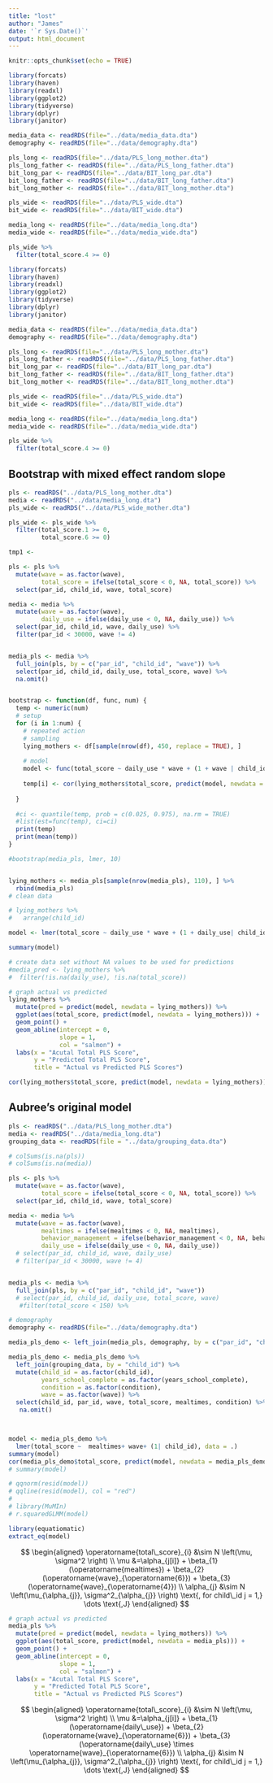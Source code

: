 ```yaml
---
title: "lost"
author: "James"
date: '`r Sys.Date()`'
output: html_document
---
```


```r
knitr::opts_chunk$set(echo = TRUE)
```

```r
library(forcats)
library(haven)
library(readxl)
library(ggplot2)
library(tidyverse)
library(dplyr)
library(janitor)
```

```r
media_data <- readRDS(file="../data/media_data.dta")
demography <- readRDS(file="../data/demography.dta")

pls_long <- readRDS(file="../data/PLS_long_mother.dta")
pls_long_father <- readRDS(file="../data/PLS_long_father.dta")
bit_long_par <- readRDS(file="../data/BIT_long_par.dta")
bit_long_father <- readRDS(file="../data/BIT_long_father.dta")
bit_long_mother <- readRDS(file="../data/BIT_long_mother.dta")

pls_wide <- readRDS(file="../data/PLS_wide.dta")
bit_wide <- readRDS(file="../data/BIT_wide.dta")

media_long <- readRDS(file="../data/media_long.dta")
media_wide <- readRDS(file="../data/media_wide.dta")

pls_wide %>% 
  filter(total_score.4 >= 0)
```

```r
library(forcats)
library(haven)
library(readxl)
library(ggplot2)
library(tidyverse)
library(dplyr)
library(janitor)
```

```r
media_data <- readRDS(file="../data/media_data.dta")
demography <- readRDS(file="../data/demography.dta")

pls_long <- readRDS(file="../data/PLS_long_mother.dta")
pls_long_father <- readRDS(file="../data/PLS_long_father.dta")
bit_long_par <- readRDS(file="../data/BIT_long_par.dta")
bit_long_father <- readRDS(file="../data/BIT_long_father.dta")
bit_long_mother <- readRDS(file="../data/BIT_long_mother.dta")

pls_wide <- readRDS(file="../data/PLS_wide.dta")
bit_wide <- readRDS(file="../data/BIT_wide.dta")

media_long <- readRDS(file="../data/media_long.dta")
media_wide <- readRDS(file="../data/media_wide.dta")

pls_wide %>% 
  filter(total_score.4 >= 0)
```

## Bootstrap with mixed effect random slope

```r
pls <- readRDS("../data/PLS_long_mother.dta")
media <- readRDS("../data/media_long.dta")
pls_wide <- readRDS("../data/PLS_wide_mother.dta")

pls_wide <- pls_wide %>% 
  filter(total_score.1 >= 0,
         total_score.6 >= 0)

tmp1 <- 

pls <- pls %>% 
  mutate(wave = as.factor(wave),
         total_score = ifelse(total_score < 0, NA, total_score)) %>% 
  select(par_id, child_id, wave, total_score)

media <- media %>% 
  mutate(wave = as.factor(wave),
         daily_use = ifelse(daily_use < 0, NA, daily_use)) %>% 
  select(par_id, child_id, wave, daily_use) %>%
  filter(par_id < 30000, wave != 4)


media_pls <- media %>%
  full_join(pls, by = c("par_id", "child_id", "wave")) %>%
  select(par_id, child_id, daily_use, total_score, wave) %>%
  na.omit()


bootstrap <- function(df, func, num) {
  temp <- numeric(num)
  # setup
  for (i in 1:num) {
    # repeated action
    # sampling
    lying_mothers <- df[sample(nrow(df), 450, replace = TRUE), ]
    
    # model
    model <- func(total_score ~ daily_use * wave + (1 + wave | child_id), data = lying_mothers, REML = FALSE)
    
    temp[i] <- cor(lying_mothers$total_score, predict(model, newdata = lying_mothers))
    
  }
  
  #ci <- quantile(temp, prob = c(0.025, 0.975), na.rm = TRUE)
  #list(est=func(temp), ci=ci)
  print(temp)
  print(mean(temp))
}

#bootstrap(media_pls, lmer, 10)


lying_mothers <- media_pls[sample(nrow(media_pls), 110), ] %>% 
  rbind(media_pls)
# clean data

# lying_mothers %>% 
#   arrange(child_id)

model <- lmer(total_score ~ daily_use * wave + (1 + daily_use| child_id), data = lying_mothers, REML = FALSE)

summary(model)

# create data set without NA values to be used for predictions
#media_pred <- lying_mothers %>%
#  filter(!is.na(daily_use), !is.na(total_score))

# graph actual vs predicted
lying_mothers %>%
  mutate(pred = predict(model, newdata = lying_mothers)) %>%
  ggplot(aes(total_score, predict(model, newdata = lying_mothers))) +
  geom_point() +
  geom_abline(intercept = 0,
              slope = 1,
              col = "salmon") +
  labs(x = "Acutal Total PLS Score",
       y = "Predicted Total PLS Score",
       title = "Actual vs Predicted PLS Scores")

cor(lying_mothers$total_score, predict(model, newdata = lying_mothers))

```

## Aubree's original model

```r
pls <- readRDS("../data/PLS_long_mother.dta")
media <- readRDS("../data/media_long.dta")
grouping_data <- readRDS(file = "../data/grouping_data.dta")

# colSums(is.na(pls))
# colSums(is.na(media))

pls <- pls %>% 
  mutate(wave = as.factor(wave),
         total_score = ifelse(total_score < 0, NA, total_score)) %>% 
  select(par_id, child_id, wave, total_score)

media <- media %>% 
  mutate(wave = as.factor(wave),
         mealtimes = ifelse(mealtimes < 0, NA, mealtimes),
         behavior_management = ifelse(behavior_management < 0, NA, behavior_management),
         daily_use = ifelse(daily_use < 0, NA, daily_use))
  # select(par_id, child_id, wave, daily_use)
  # filter(par_id < 30000, wave != 4)


media_pls <- media %>%
  full_join(pls, by = c("par_id", "child_id", "wave"))
  # select(par_id, child_id, daily_use, total_score, wave)
   #filter(total_score < 150) %>% 

# demography
demography <- readRDS(file="../data/demography.dta")
```


```r
media_pls_demo <- left_join(media_pls, demography, by = c("par_id", "child_id"))

media_pls_demo <- media_pls_demo %>% 
  left_join(grouping_data, by = "child_id") %>% 
  mutate(child_id = as.factor(child_id),
         years_school_complete = as.factor(years_school_complete),
         condition = as.factor(condition),
         wave = as.factor(wave)) %>%
  select(child_id, par_id, wave, total_score, mealtimes, condition) %>% 
   na.omit()



model <- media_pls_demo %>% 
  lmer(total_score ~  mealtimes+ wave+ (1| child_id), data = .)
summary(model)
cor(media_pls_demo$total_score, predict(model, newdata = media_pls_demo))
# summary(model)

# qqnorm(resid(model)) 
# qqline(resid(model), col = "red") 
# 
# library(MuMIn)
# r.squaredGLMM(model)
```


```r
library(equatiomatic)
extract_eq(model)
```
$$
\begin{aligned}
  \operatorname{total\_score}_{i}  &\sim N \left(\mu, \sigma^2 \right) \\
    \mu &=\alpha_{j[i]} + \beta_{1}(\operatorname{mealtimes}) + \beta_{2}(\operatorname{wave}_{\operatorname{6}}) + \beta_{3}(\operatorname{wave}_{\operatorname{4}}) \\
    \alpha_{j}  &\sim N \left(\mu_{\alpha_{j}}, \sigma^2_{\alpha_{j}} \right)
    \text{, for child\_id j = 1,} \dots \text{,J}
\end{aligned}
$$

```r
# graph actual vs predicted
media_pls %>%
  mutate(pred = predict(model, newdata = lying_mothers)) %>%
  ggplot(aes(total_score, predict(model, newdata = media_pls))) +
  geom_point() +
  geom_abline(intercept = 0,
              slope = 1,
              col = "salmon") +
  labs(x = "Acutal Total PLS Score",
       y = "Predicted Total PLS Score",
       title = "Actual vs Predicted PLS Scores")


```

$$
\begin{aligned}
  \operatorname{total\_score}_{i}  &\sim N \left(\mu, \sigma^2 \right) \\
    \mu &=\alpha_{j[i]} + \beta_{1}(\operatorname{daily\_use}) + \beta_{2}(\operatorname{wave}_{\operatorname{6}}) + \beta_{3}(\operatorname{daily\_use} \times \operatorname{wave}_{\operatorname{6}}) \\
    \alpha_{j}  &\sim N \left(\mu_{\alpha_{j}}, \sigma^2_{\alpha_{j}} \right)
    \text{, for child\_id j = 1,} \dots \text{,J}
\end{aligned}
$$

